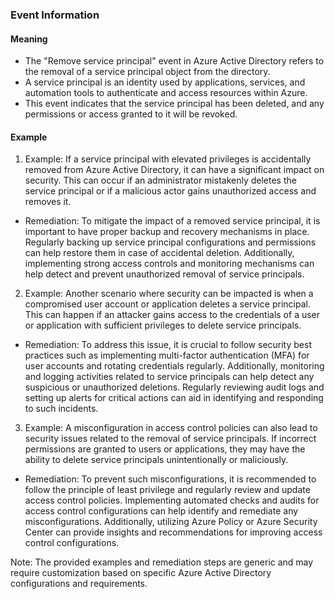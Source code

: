 
### Event Information

#### Meaning

- The "Remove service principal" event in Azure Active Directory refers to the removal of a service principal object from the directory.
- A service principal is an identity used by applications, services, and automation tools to authenticate and access resources within Azure.
- This event indicates that the service principal has been deleted, and any permissions or access granted to it will be revoked.

#### Example

1. Example: If a service principal with elevated privileges is accidentally removed from Azure Active Directory, it can have a significant impact on security. This can occur if an administrator mistakenly deletes the service principal or if a malicious actor gains unauthorized access and removes it.

- Remediation: To mitigate the impact of a removed service principal, it is important to have proper backup and recovery mechanisms in place. Regularly backing up service principal configurations and permissions can help restore them in case of accidental deletion. Additionally, implementing strong access controls and monitoring mechanisms can help detect and prevent unauthorized removal of service principals.

2. Example: Another scenario where security can be impacted is when a compromised user account or application deletes a service principal. This can happen if an attacker gains access to the credentials of a user or application with sufficient privileges to delete service principals.

- Remediation: To address this issue, it is crucial to follow security best practices such as implementing multi-factor authentication (MFA) for user accounts and rotating credentials regularly. Additionally, monitoring and logging activities related to service principals can help detect any suspicious or unauthorized deletions. Regularly reviewing audit logs and setting up alerts for critical actions can aid in identifying and responding to such incidents.

3. Example: A misconfiguration in access control policies can also lead to security issues related to the removal of service principals. If incorrect permissions are granted to users or applications, they may have the ability to delete service principals unintentionally or maliciously.

- Remediation: To prevent such misconfigurations, it is recommended to follow the principle of least privilege and regularly review and update access control policies. Implementing automated checks and audits for access control configurations can help identify and remediate any misconfigurations. Additionally, utilizing Azure Policy or Azure Security Center can provide insights and recommendations for improving access control configurations.

Note: The provided examples and remediation steps are generic and may require customization based on specific Azure Active Directory configurations and requirements.

